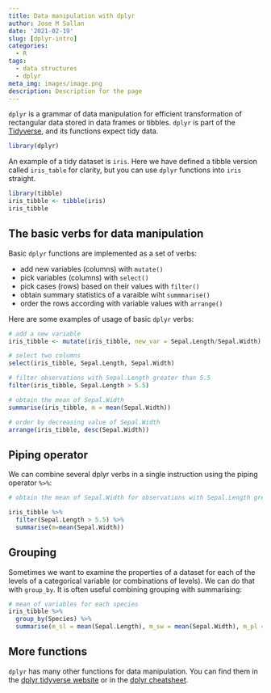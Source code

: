 ```yaml
---
title: Data manipulation with dplyr
author: Jose M Sallan
date: '2021-02-19'
slug: [dplyr-intro]
categories:
  - R
tags:
  - data structures
  - dplyr
meta_img: images/image.png
description: Description for the page
---
```


`dplyr` is a grammar of data manipulation for efficient transformation of rectangular data stored in data frames or tibbles. `dplyr` is part of the [Tidyverse](https://www.tidyverse.org/), and its functions expect tidy data.

```r
library(dplyr)
```

An example of a tidy dataset is `iris`. Here we have defined a tibble version called `iris_table` for clarity, but you can use `dplyr` functions into `iris` straight.

```r
library(tibble)
iris_tibble <- tibble(iris)
iris_tibble
```

## The basic verbs for data manipulation

Basic `dplyr` functions are implemented as a set of verbs:

* add new variables (columns) with `mutate()`
* pick variables (columns) with `select()`
* pick cases (rows) based on their values with `filter()`
* obtain summary statistics of a varaible wiht `summmarise()`
* order the rows according with variable values with `arrange()`

Here are some examples of usage of basic `dplyr` verbs:

```r
# add a new variable
iris_tibble <- mutate(iris_tibble, new_var = Sepal.Length/Sepal.Width)

# select two columns
select(iris_tibble, Sepal.Length, Sepal.Width)

# filter observations with Sepal.Length greater than 5.5
filter(iris_tibble, Sepal.Length > 5.5)

# obtain the mean of Sepal.Width
summarise(iris_tibble, m = mean(Sepal.Width))

# order by decreasing value of Sepal.Width
arrange(iris_tibble, desc(Sepal.Width))
```

## Piping operator

We can combine several dplyr verbs in a single instruction using the piping operator `%>%`:

```r
# obtain the mean of Sepal.Width for observations with Sepal.Length greater than 5.5

iris_tibble %>% 
  filter(Sepal.Length > 5.5) %>% 
  summarise(m=mean(Sepal.Width))
```

## Grouping

Sometimes we want to examine the properties of a dataset for each of the levels of a categorical variable (or combinations of levels). We can do that with `group_by`. It is often useful combining grouping with summarising:

```r
# mean of variables for each species
iris_tibble %>% 
  group_by(Species) %>%
  summarise(m_sl = mean(Sepal.Length), m_sw = mean(Sepal.Width), m_pl = mean(Petal.Length), m_pw = mean(Petal.Width))
```

## More functions

`dplyr` has many other functions for data manipulation. You can find them in the [dplyr tidyverse website](https://dplyr.tidyverse.org/) or in the [dplyr cheatsheet](https://github.com/rstudio/cheatsheets/blob/master/data-transformation.pdf).

